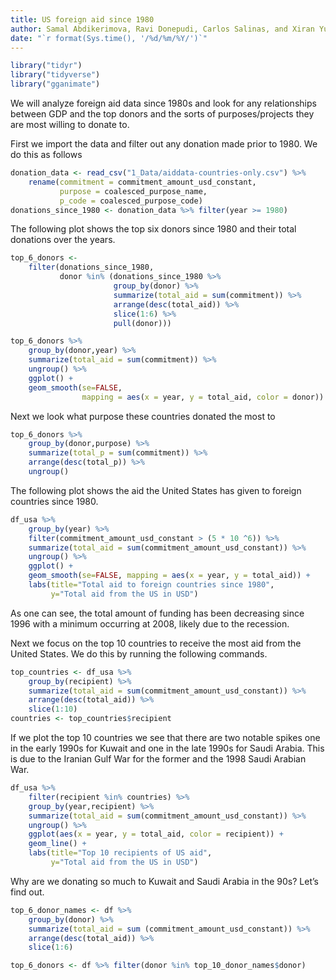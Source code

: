 ```yaml
---
title: US foreign aid since 1980
author: Samal Abdikerimova, Ravi Donepudi, Carlos Salinas, and Xiran Yu
date: "`r format(Sys.time(), '/%d/%m/%Y/')`"
---
```


```r
library("tidyr")
library("tidyverse")
library("gganimate")
```

We will analyze foreign aid data since 1980s and look for any relationships between GDP and the top donors and the sorts of purposes/projects they are most willing to donate to.


First we import the data and filter out any donation made prior to 1980. We do this as follows
```r
donation_data <- read_csv("1_Data/aiddata-countries-only.csv") %>%
    rename(commitment = commitment_amount_usd_constant,
           purpose = coalesced_purpose_name,
           p_code = coalesced_purpose_code)
donations_since_1980 <- donation_data %>% filter(year >= 1980)
```

The following plot shows the top six donors since 1980 and their total donations over the years.

```r
top_6_donors <-
    filter(donations_since_1980,
           donor %in% (donations_since_1980 %>%
                       group_by(donor) %>%
                       summarize(total_aid = sum(commitment)) %>%
                       arrange(desc(total_aid)) %>%
                       slice(1:6) %>%
                       pull(donor)))

top_6_donors %>%
    group_by(donor,year) %>%
    summarize(total_aid = sum(commitment)) %>%
    ungroup() %>%
    ggplot() +
    geom_smooth(se=FALSE,
                mapping = aes(x = year, y = total_aid, color = donor))
```

Next we look what purpose these countries donated the most to
```r
top_6_donors %>%
    group_by(donor,purpose) %>%
    summarize(total_p = sum(commitment)) %>%
    arrange(desc(total_p)) %>%
    ungroup()
```

The following plot shows the aid the United States has given to foreign countries since 1980.
```r
df_usa %>%
    group_by(year) %>%
    filter(commitment_amount_usd_constant > (5 * 10 ^6)) %>%
    summarize(total_aid = sum(commitment_amount_usd_constant)) %>%
    ungroup() %>%
    ggplot() +
    geom_smooth(se=FALSE, mapping = aes(x = year, y = total_aid)) +
    labs(title="Total aid to foreign countries since 1980",
         y="Total aid from the US in USD")
```

As one can see, the total amount of funding has been decreasing since 1996 with a minimum occurring at 2008, likely due to the recession.

Next we focus on the top 10 countries to receive the most aid from the United States. We do this by running the following commands.
```r
top_countries <- df_usa %>%
    group_by(recipient) %>%
    summarize(total_aid = sum(commitment_amount_usd_constant)) %>%
    arrange(desc(total_aid)) %>%
    slice(1:10)
countries <- top_countries$recipient
```
If we plot the top 10 countries we see that there are two notable spikes one in the early 1990s for Kuwait and one in the late 1990s for Saudi Arabia. This is due to the Iranian Gulf War for the former and the 1998 Saudi Arabian War.
```r
df_usa %>%
    filter(recipient %in% countries) %>%
    group_by(year,recipient) %>%
    summarize(total_aid = sum(commitment_amount_usd_constant)) %>%
    ungroup() %>%
    ggplot(aes(x = year, y = total_aid, color = recipient)) +
    geom_line() +
    labs(title="Top 10 recipients of US aid",
         y="Total aid from the US in USD")
```

Why are we donating so much to Kuwait and Saudi Arabia in the 90s? Let's find out.

```r
top_6_donor_names <- df %>%
    group_by(donor) %>%
    summarize(total_aid = sum (commitment_amount_usd_constant)) %>%
    arrange(desc(total_aid)) %>%
    slice(1:6)

top_6_donors <- df %>% filter(donor %in% top_10_donor_names$donor)
```

```r

```
